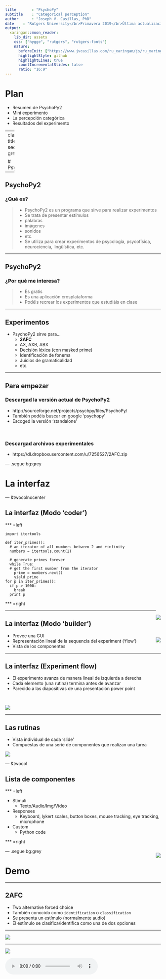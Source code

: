 ```yaml
---
title       : "PsychoPy"
subtitle    : "Categorical perception"
author      : "Joseph V. Casillas, PhD"
date    : "Rutgers University</br>Primavera 2019</br>Última actualización: `r Sys.Date()`"
output:
  xaringan::moon_reader:
    lib_dir: assets
    css: ["hygge", "rutgers", "rutgers-fonts"]
    nature:
      beforeInit: ["https://www.jvcasillas.com/ru_xaringan/js/ru_xaringan.js"]
      highlightStyle: github
      highlightLines: true
      countIncrementalSlides: false
      ratio: "16:9"
---
```


# Plan

- Resumen de PsychoPy2
- Mini experimento
- La percepción categórica
- Resultados del experimento

---
class: title-slide-section-grey

# PsychoPy2

---

## PsychoPy2

### ¿Qué es?

>- PsychoPy2 es un programa que sirve para realizar experimentos
- Se trata de presentar estímulos
  - palabras
  - imágenes
  - sonidos
  - etc.
- Se utiliza para crear experimentos de psycología, psycofísica, neurociencia, lingüística, etc.

---

## PsychoPy2

### ¿Por qué me interesa?

>- Es gratis
- Es una aplicación crosplataforma
- Podéis recrear los experimentos que estudiáis en clase

---

## Experimentos

- PsychoPy2 sirve para...
    - **2AFC**
    - AX, AXB, ABX
    - Decisión léxica (con masked prime)
    - Identificación de fonema
    - Juicios de gramaticalidad
    - etc.

---

## Para empezar

### Descargad la versión actual de PsychoPy2

- http://sourceforge.net/projects/psychpy/files/PsychoPy/
- También podéis buscar en google 'psychopy'
- Escoged la versión 'standalone' 

</br>

### Descargad archivos experimentales

- https://dl.dropboxusercontent.com/u/7256527/2AFC.zip

--- .segue bg:grey

# La interfaz

--- &twocolnocenter

## La interfaz (Modo 'coder')

*** =left

```
import itertools

def iter_primes():
  # an iterator of all numbers between 2 and +infinity
  numbers = itertools.count(2)

  # generate primes forever
  while True:
  # get the first number from the iterator
    prime = numbers.next()
    yield prime
for p in iter_primes():
  if p > 1000:
    break
  print p
```

*** =right

<div style="float: right">
  <img src="./assets/img/confundido.png">
</div>

---

## La interfaz (Modo 'builder')

<div style="float: right">
  <img src="./assets/img/screeny.png">
</div>

- Provee una GUI
- Representación lineal de la sequencia del experiment ('flow')
- Vista de los componentes

---

## La interfaz (Experiment flow)

- El experimento avanza de manera lineal de izquierda a derecha
- Cada elemento (una rutina) termina antes de avanzar
- Parecido a las diapositivas de una presentación power point

</br>

<div align="center">
  <img src="./assets/img/flow.png">
</div>

---

## Las rutinas

- Vista individual de cada 'slide'
- Compuestas de una serie de componentes que realizan una tarea

<div align="center">
  <img src="./assets/img/routines.png">
</div>

--- &twocol

## Lista de componentes

*** =left

- Stimuli
    - Texto/Audio/Img/Video
- Responses
	- Keyboard, lykert scales, button boxes, mouse tracking, eye tracking, microphone
- Custom
	- Python code

*** =right

<div style="float: right">
  <img src="./assets/img/components.png">
</div>

--- .segue bg:grey

# Demo

---

## 2AFC

- Two alternative forced choice
- También conocido como ```identification``` o ```classification```
- Se presenta un estímulo (normalmente audio)
- El estímulo se clasifica/identifica como una de dos opciones

---

<div align="center">
  <img src="./assets/img/2afc1.png">
</div>

---

<div align="center">
  <img src="./assets/img/2afc2i.png">
</div>

<audio controls>
  <source src="./assets/img/sheep.ogg" type="audio/ogg">
  <source src="./assets/img/sheep.wav" type="audio/mpeg">
  Your browser does not support the audio element.
</audio>

---

<div align="center">
  <img src="./assets/img/2afc2i.png">
</div>

<audio controls>
  <source src="./assets/img/ship.ogg" type="audio/ogg">
  <source src="./assets/img/ship.wav" type="audio/mpeg">
  Your browser does not support the audio element.
</audio>

---

## Haced lo siguiente:

1. Descargad el experimento 2AFC [here](https://dl.dropboxusercontent.com/u/7256527/2AFC.zip)
2. Abrid el archivo '```2AFC.psyexp```'

---

</br>

<div align="center">
  <img src="./assets/img/gui.png">
</div>

---

## Haced lo siguiente:

<div style="float:right">
  <img width="200" src="./assets/img/run.png">  
  <img width="20" src="./assets/img/fill.png">  
  <img width="200" src="./assets/img/run2.png">
</div>

1. Descargad el experimento 2AFC [here]()
2. Abrid el archivo '```2AFC.psyexp```'
3. Haced click in el icono verde
  - Participant = tus iniciales (ej. '**jc**')
  - Session = 001 
  - Haced click en '**ok**'
4. Usad las flechas del teclado para responder 
  - 'ba' (izquierda) 
  - 'pa' (derecha)
  - Responded lo más rápido posible sin hacer errores

---

## Haced lo siguiente:

<div style="float:right">
  <img width="200" src="./assets/img/run.png">  
  <img width="20" src="./assets/img/fill.png">  
  <img width="200" src="./assets/img/run2.png">
</div>

### Al terminar...

1. Id a la carpeta ```2AFC``` > ```data```
2. Buscar el archivo que termina en '.```csv```'
3. Eviádmelo (jvcasill@email.arizona.edu) con el asunto ```2AFC```

</br>

### Después... considerad las siguientes preguntas

- ¿Podemos producir un sonido (pongamos [ba]) varias veces de exactamente la misma manera? ¿Por qué sí o no?
- ¿Qué consecuencias tiene vuestra respuesta con respecto a la percepción del habla?

--- .segue bg:grey

# La percepción categórica

---

## ¿Cuáles son las diferencias entre /t/ del inglés y /t/ del español?

---

<div align="center">
    <img src="./assets/img/vot.png">
</div>

<audio controls>
  <source src="./assets/img/taco.ogg" type="audio/ogg">
  <source src="./assets/img/taco.wav" type="audio/mpeg">
  Your browser does not support the audio element.
</audio>

---

## Inglés vs. español

### El sonido /t/ del español difiere del /t/ del inglés en cuanto al **punto de articulación** y VOT

<p></p>

- Punto de articulación: ¿Dónde se produce el contacto al pronunciar /t/?
  - /t/ del español es dental 
  - /t/ del inglés es alveolar

---

## Inglés vs. español

### El sonido /t/ del español difiere del /t/ del inglés en cuanto al punto de articulación y **VOT**

<p></p>

- **VOT** (voice-onset time): En las consonantes oclusivas, es la diferencia (en milisegundos) entre la explosión de la consonante y el comienzo de la fonación.
  - Es el resultado de la coordinación de gestos articulatorios (la explosión y la vibración de las cuerdas vocales)
  - VOT puede ser negativo, 0, o positivo y se usa para contrastar entre sonido sordos/sonoros

---

## VOT

<div style="float:right">
  <img width="50" src="./assets/img/fill.png">
  <img src="./assets/img/confundido.png">
</div>

- Español e inglés mantienen un contraste entre /**p t k**/ and /<BLUE>b d g</BLUE>/ 
- La realización fonética es diferente
  - Español: /d/ tiene lead VOT y /t/ tiene short-lag VOT
  - Inglés: /d/ tiene short-lag VOT y /t/ tiene aspiración

---

</br></br>

<div align="center">
  <img src="./assets/img/sp_en_stops.png">
</div>

---

## La percepción del habla

- ¿Cómo diferenciamos entre el habla y el ruido?
- ¿Cómo extraemos la información relevante de una señal pobre?

---

## La ausencia de invarianza

- Los sonidos del habla nunca se pronuncian de la misma forma
- Si digo ```taco``` [ˈta.ko] 10 veces, nunca es físicamente igual 
- ¿Cómo es que somos capaces de relacionar el sonido con el concepto de un fonema?

---

## La percepción categórica

- "Equal sized physical differences are not equal sized psychologically."
- No percibimos los continuos como continuos...
- Las diferencias dentro de la misma categoría se disminuyen 
- Las diferencias entre categorías se aumentan

---

<div align="center">  
  <img width="900" src="./assets/img/colors.png">
</div>

---

<div align="center">
  <img width="900" src="./assets/img/pc1.png"> 
</div>

---

<div align="center">
  <img width="900" src="./assets/img/pc2.png">
</div>

---

## La percepción categórica

- ¿Cómo estudiamos la percepción categórica?
  - 2AFC (identificación)
  - AX (discriminación)

---

</br></br></br>
<div align="center">
  <img width="900" src="./assets/img/bapa1.png">
</div>

---

</br></br></br>
<div align="center">
  <img width="900" src="./assets/img/bapa2.png">
</div>

---

</br></br></br>
<div align="center">
  <img width="900" src="./assets/img/bapa3.png">
</div>

---

</br></br></br>
<div align="center">
  <img width="900" src="./assets/img/bapa4.png">
</div>

---

</br></br></br>
<div align="center">
  <img width="900" src="./assets/img/bapa5.png">
</div>

---

<div align="center">
  <img width="900" src="./assets/img/bapa6.png">
</div>

---

<div align="center">
  <img width="900" src="./assets/img/bapa7.png">
</div>

---

<div align="center">
  <img width="900" src="./assets/img/pc3.png">
</div>

---

## La percepción categórica

- "Equal sized physical differences are not equal sized psychologically."
- No percibimos los continuos como continuos...
- Las diferencias dentro de la misma categoría se disminuyen 
- Las diferencias entre categorías se aumentan

--- .segue bg:black

# La percepción categórica y el bilingüismo

</br></br></br></br></br></br></br></br></br></br></br>
**Pallier et al. (1997)**

---

## La percepción categórica

### Pallier et al. (1997)

- Bilingües secuenciales tempranos: español/catalán, catalán/español
- El catalán cuenta con un contraste vocálico que no existe en español (/e/-/ɛ/)

---

## La percepción categórica

### Pallier et al. (1997)

<p></p>
<div align="center">
  <img width="400" src="./assets/img/spanish.png"> 
  <img width="400" src="./assets/img/catalan.png">
</div>

---

## La percepción categórica

### Pallier et al. (1997)

- Bilingües secuenciales tempranos: español/catalán, catalán/español
- El catalán cuenta con un contraste vocálico que no existe en español (/e/-/ɛ/)
- Identificación (2AFC)
    - "¿Escuchaste [ˈ**pe**.**ɾa**] (Peter) o [ˈ<BLUE>pɛ</BLUE>.<BLUE>ɾa</BLUE>] (pera)?"
- Discriminación
    - "¿Son iguales o son diferentes?"

---

<div align="center">
  <img src="./assets/img/pallier1.png">
</div>

---

<div align="center">
  <img src="./assets/img/pallier2.png">
</div>

---

## La percepción categórica

### Pallier et al. (1997)

- Conclusión
  - Los bilingües tempranos español/catalán no perciben el contraste entre las vocales /e/-/ɛ/ de manera categórica
  - Estar expuesto a una edad temprana (durante el periodo sensible) no parece ser suficiente

--- .segue bg:black

# La percepción categórica y el bilingüismo

</br></br></br></br></br></br></br></br></br></br></br>
**Language-specific stop perception in highly proficient Heritage Speakers**











---

## La percepción categórica 

### Bilingual Language Modes (Grosjean, 1998)

>[...] state of activation of the bilingual's languages and language processing 
>mechanisms at a given point in time (Grosjean, 2002)

- Activation of languages increases/decreases as a function of communicative setting
  - Bilingual mode: both languages activated
  - Unilingual mode: one language activated
- Some bilinguals can reduce cross-language interactions in a unilingual setting (Antoniou et al. 2010; Magloire and Green 1999)
- **Do highly proficient HSs inhibit cross-language interaction effects a unilingual setting?**

---

</br>
<div align="center">
  <img width="900" src="./assets/img/sp_en_stops.png">
</div>

---

## Method

### Participants

- 9 highly proficient Spanish/English bilinguals
  - 6 females
  - 3 males
- Young adults: ages 20-26 
- Bilingual Language Profile (BLP) questionnaire (-10.16)

---

## Method

### Materials

- Female simultaneous bilingual speaker
  - ba/pa productions
  - 'fri' [fɾi] and [fɹi] productions
  - append lead voicing for /ba/, aspiration for /pa/ (Gonzales & Lotto, 2013)
- Two 13-step continua (-60ms to 60ms, 10ms increments)
  - 'Spanish' ba[fɾi]-pa[fɾi]
  - 'English' ba[fɹi]-pa[fɹi]

---

## Method 

### Procedure

<div style="float:right">
  <img width="250px" src="./assets/img/2afc1.png"></img>  
  </br></br>
  <img width="250px" src="./assets/img/2afc3pa.png"></img>
</div>

- Participants completed two 2AFC identification tasks
    - Session 1: Spanish - ba[fɾi]-pa[fɾi]
        - All instructions, materials in Spanish
        - All correspondence with investigator in Spanish
    - Session 2: English (24 hrs later) - ba[fɹi]-pa[fɹi]
        - All instructions, materials in English
        - All correspondence with investigator in English

---

<div align="center">
  <img width="100%" src="./assets/img/bafriTuc.png">
</div>

</br>
>- Overall probability of selecting /pa/ decreases by 38% when hearing English stimuli

---

## Summary of findings

- Higher proportion of 'pafri' responses in Spanish session
- HSs shifted their perceptual boundary to accommodate English stimuli in session 2

---

## Discussion

- HSs maintain separate phonetic systems, shift between them according to the language context
- No (less) cross-language activation in unilingual settings

--- .segue bg:grey

# Percepción categórica en SPAN 459

---






## Dealing with results

- Specify the output format
- Import results directly into stats program

```r
library(knitr)
read_chunk('./assets/scripts/analysis.R')
```

```r
```

```r
glimpse(df)
```

---

## 

```r
```

---

## 

```r
```

---

## 

```r
```

---

## 

```r
```

---

## 

```r
```

---

## Conclusión

<div style="float:right">
  <img width="100" src="./assets/img/fill.png">
  <img width="300" src="./assets/img/clap.gif">
</div>

- Ahora sabéis lo básico de psychopy2
  - Podéis utilizarlo para crear experimentos psycolingüísticos
  - Tenéis acceso a la plantillas que podéis modificar

</br>

- La percepción categórica
  - "Equal sized physical differences are not equal sized psychologically."
  - No percibimos los continuos como continuos...



---

## More resources

- http://www.jvcasillas.com/teaching/psychopy/
- http://www.psychopy.org/ 
- http://code.google.com/p/psychopy/ 
- http://www.youtube.com/watch?v=VV6qhuQgsiI

---

## References

- <font size="5">Gray, J. & Pasmanter, N. (2013). [github][github]</font>
- <font size="5">Lejuez, C. W., Aklin, W. M., Zvolensky, M. J., & Pedulla, C. M. (2003). Evaluation of the Balloon Analogue Risk Task (BART) as a predictor of adolescent real-world risk-taking behaviours. Journal of adolescence, 26(4), 475-479. </font>
- <font size="5">McGuire, G. (2010, in progress) A Brief Primer on Experimental Designs in Speech Perception Research. http://people.ucsc.edu/~gmcguir1/ </font>
- <font size="5">Simonet, M. (2012). El diseño de experimentos para el estudio de la percepción del habla. *Laboratory Approaches to Romance Phonology Conference*. El Colegio de México, México D.F.</font>


[github]: https://github.com/psychopy/psychopy/tree/master/psychopy/demos/builder/mental_rotation




